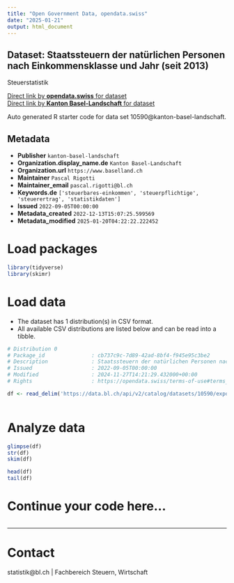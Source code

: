 ```yaml
---
title: "Open Government Data, opendata.swiss"
date: "2025-01-21"
output: html_document
---
```


## Dataset: Staatssteuern der natürlichen Personen nach Einkommensklasse und Jahr (seit 2013)

Steuerstatistik

[Direct link by **opendata.swiss** for dataset](https://opendata.swiss/de/dataset/staatssteuern-der-naturlichen-personen-nach-einkommensklasse-und-jahr-ab-2013)<br>
[Direct link by **Kanton Basel-Landschaft** for dataset](https://data.bl.ch/explore/dataset/10590/)

Auto generated R starter code for data set 10590@kanton-basel-landschaft.

## Metadata

- **Publisher** `kanton-basel-landschaft`
- **Organization.display_name.de** `Kanton Basel-Landschaft`
- **Organization.url** `https://www.baselland.ch`
- **Maintainer** `Pascal Rigotti`
- **Maintainer_email** `pascal.rigotti@bl.ch`
- **Keywords.de** `['steuerbares-einkommen', 'steuerpflichtige', 'steuerertrag', 'statistikdaten']`
- **Issued** `2022-09-05T00:00:00`
- **Metadata_created** `2022-12-13T15:07:25.599569`
- **Metadata_modified** `2025-01-20T04:22:22.222452`


# Load packages

```r

library(tidyverse)
library(skimr)

```

# Load data

-   The dataset has 1 distribution(s) in CSV format.
-   All available CSV distributions are listed below and can be read into a tibble.

```r

# Distribution 0
# Package_id               : cb737c9c-7d89-42ad-8bf4-f945e95c3be2
# Description              : Staatssteuern der natürlichen Personen nach Einkommensklasse und Jahr (seit 2013) (csv)
# Issued                   : 2022-09-05T00:00:00
# Modified                 : 2024-11-27T14:21:29.432000+00:00
# Rights                   : https://opendata.swiss/terms-of-use#terms_by

df <- read_delim('https://data.bl.ch/api/v2/catalog/datasets/10590/exports/csv?use_labels=true')



```

# Analyze data

```r

glimpse(df)
str(df)
skim(df)

head(df)
tail(df)

```

# Continue your code here...

```r

```

------------------------------------------------------------------------

# Contact

statistik@bl.ch | Fachbereich Steuern, Wirtschaft
